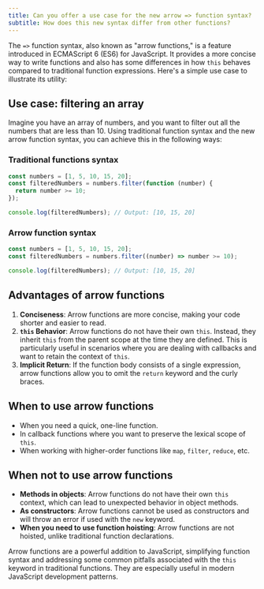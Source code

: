 ```yaml
---
title: Can you offer a use case for the new arrow => function syntax?
subtitle: How does this new syntax differ from other functions?
---
```


The `=>` function syntax, also known as "arrow functions," is a feature introduced in ECMAScript 6 (ES6) for JavaScript. It provides a more concise way to write functions and also has some differences in how `this` behaves compared to traditional function expressions. Here's a simple use case to illustrate its utility:

## Use case: filtering an array

Imagine you have an array of numbers, and you want to filter out all the numbers that are less than 10. Using traditional function syntax and the new arrow function syntax, you can achieve this in the following ways:

### Traditional functions syntax

```javascript
const numbers = [1, 5, 10, 15, 20];
const filteredNumbers = numbers.filter(function (number) {
  return number >= 10;
});

console.log(filteredNumbers); // Output: [10, 15, 20]
```

### Arrow function syntax

```javascript
const numbers = [1, 5, 10, 15, 20];
const filteredNumbers = numbers.filter((number) => number >= 10);

console.log(filteredNumbers); // Output: [10, 15, 20]
```

## Advantages of arrow functions

1. **Conciseness**: Arrow functions are more concise, making your code shorter and easier to read.
1. **`this` Behavior**: Arrow functions do not have their own `this`. Instead, they inherit `this` from the parent scope at the time they are defined. This is particularly useful in scenarios where you are dealing with callbacks and want to retain the context of `this`.
1. **Implicit Return**: If the function body consists of a single expression, arrow functions allow you to omit the `return` keyword and the curly braces.

## When to use arrow functions

- When you need a quick, one-line function.
- In callback functions where you want to preserve the lexical scope of `this`.
- When working with higher-order functions like `map`, `filter`, `reduce`, etc.

## When not to use arrow functions

- **Methods in objects**: Arrow functions do not have their own `this` context, which can lead to unexpected behavior in object methods.
- **As constructors**: Arrow functions cannot be used as constructors and will throw an error if used with the `new` keyword.
- **When you need to use function hoisting**: Arrow functions are not hoisted, unlike traditional function declarations.

Arrow functions are a powerful addition to JavaScript, simplifying function syntax and addressing some common pitfalls associated with the `this` keyword in traditional functions. They are especially useful in modern JavaScript development patterns.
